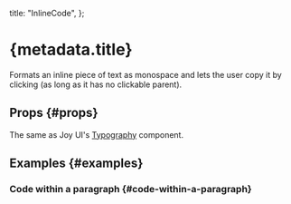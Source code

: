 
  title: "InlineCode",
};


# {metadata.title}

Formats an inline piece of text as monospace and lets the user copy it by clicking (as long as it has no clickable parent).

## Props \{#props}

The same as Joy UI's [Typography](https://mui.com/joy-ui/react-typography/) component.

## Examples \{#examples}

### Code within a paragraph \{#code-within-a-paragraph}

<CodeWithinAParagraphExample />
